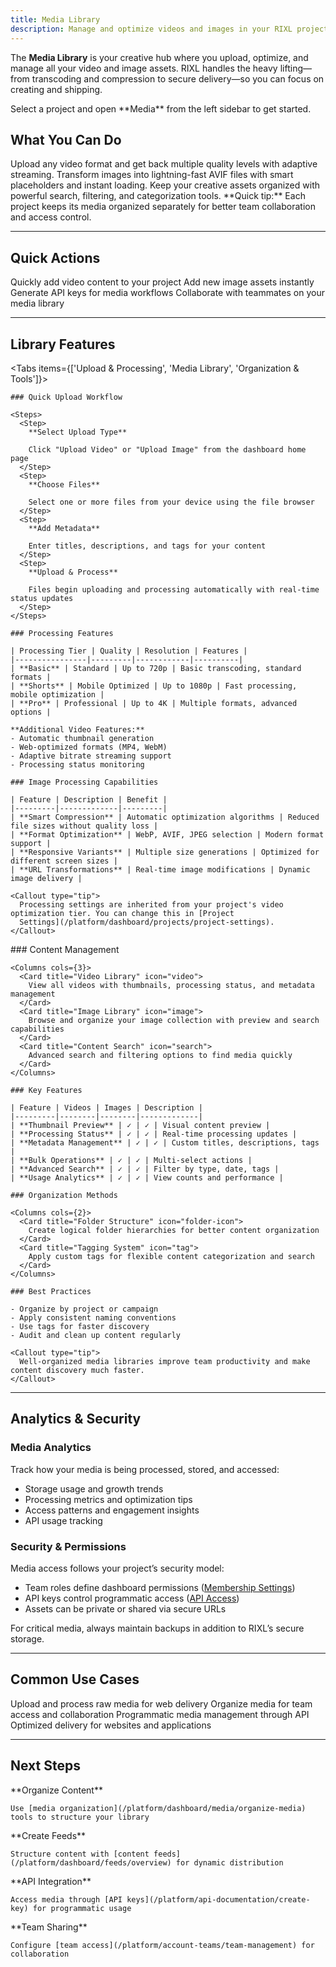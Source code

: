 ```yaml
---
title: Media Library
description: Manage and optimize videos and images in your RIXL projects with intelligent processing, secure delivery, and advanced organization tools.
---
```



The **Media Library** is your creative hub where you upload, optimize, and manage all your video and image assets. RIXL handles the heavy lifting—from transcoding and compression to secure delivery—so you can focus on creating and shipping.

<Callout type="info">
  Select a project and open **Media** from the left sidebar to get started.
</Callout>

## What You Can Do

<Columns cols={3}>
  <Card
    title="Video Processing"
    href="/platform/dashboard/media/upload-videos"
    icon="video"
  >
    Upload any video format and get back multiple quality levels with adaptive streaming.
  </Card>
  <Card
    title="Image Optimization"
    href="/platform/dashboard/media/upload-images"
    icon="image"
  >
    Transform images into lightning-fast AVIF files with smart placeholders and instant loading.
  </Card>
  <Card
    title="Library Organization"
    href="/platform/dashboard/media/organize-media"
    icon="folder-icon"
  >
    Keep your creative assets organized with powerful search, filtering, and categorization tools.
  </Card>
</Columns>

<Callout type="tip">
  **Quick tip:** Each project keeps its media organized separately for better team collaboration and access control.
</Callout>

---

## Quick Actions

<Columns cols={2}>
  <Card
    title="Upload New Video"
    href="/platform/dashboard/media/upload-videos"
  >
    Quickly add video content to your project
  </Card>
  <Card
    title="Upload New Image"
    href="/platform/dashboard/media/upload-images"
  >
    Add new image assets instantly
  </Card>
  <Card
    title="Create API Key"
    href="/platform/api-documentation/create-key"
  >
    Generate API keys for media workflows
  </Card>
  <Card
    title="Invite Team Member"
    href="/platform/account-teams/organizations-overview"
  >
    Collaborate with teammates on your media library
  </Card>
</Columns>

---

## Library Features

<Tabs items={['Upload & Processing', 'Media Library', 'Organization & Tools']}>
  <Tab value="Upload & Processing">

    ### Quick Upload Workflow

    <Steps>
      <Step>
        **Select Upload Type**

        Click "Upload Video" or "Upload Image" from the dashboard home page
      </Step>
      <Step>
        **Choose Files**

        Select one or more files from your device using the file browser
      </Step>
      <Step>
        **Add Metadata**

        Enter titles, descriptions, and tags for your content
      </Step>
      <Step>
        **Upload & Process**

        Files begin uploading and processing automatically with real-time status updates
      </Step>
    </Steps>

    ### Processing Features

    | Processing Tier | Quality | Resolution | Features |
    |----------------|---------|------------|----------|
    | **Basic** | Standard | Up to 720p | Basic transcoding, standard formats |
    | **Shorts** | Mobile Optimized | Up to 1080p | Fast processing, mobile optimization |
    | **Pro** | Professional | Up to 4K | Multiple formats, advanced options |

    **Additional Video Features:**
    - Automatic thumbnail generation
    - Web-optimized formats (MP4, WebM)
    - Adaptive bitrate streaming support
    - Processing status monitoring

    ### Image Processing Capabilities

    | Feature | Description | Benefit |
    |---------|-------------|---------|
    | **Smart Compression** | Automatic optimization algorithms | Reduced file sizes without quality loss |
    | **Format Optimization** | WebP, AVIF, JPEG selection | Modern format support |
    | **Responsive Variants** | Multiple size generations | Optimized for different screen sizes |
    | **URL Transformations** | Real-time image modifications | Dynamic image delivery |

    <Callout type="tip">
      Processing settings are inherited from your project's video optimization tier. You can change this in [Project
      Settings](/platform/dashboard/projects/project-settings).
    </Callout>
  </Tab>

  <Tab value="Media Library">
    ### Content Management

    <Columns cols={3}>
      <Card title="Video Library" icon="video">
        View all videos with thumbnails, processing status, and metadata management
      </Card>
      <Card title="Image Library" icon="image">
        Browse and organize your image collection with preview and search capabilities
      </Card>
      <Card title="Content Search" icon="search">
        Advanced search and filtering options to find media quickly
      </Card>
    </Columns>

    ### Key Features

    | Feature | Videos | Images | Description |
    |---------|--------|--------|-------------|
    | **Thumbnail Preview** | ✓ | ✓ | Visual content preview |
    | **Processing Status** | ✓ | ✓ | Real-time processing updates |
    | **Metadata Management** | ✓ | ✓ | Custom titles, descriptions, tags |
    | **Bulk Operations** | ✓ | ✓ | Multi-select actions |
    | **Advanced Search** | ✓ | ✓ | Filter by type, date, tags |
    | **Usage Analytics** | ✓ | ✓ | View counts and performance |

  </Tab>

  <Tab value="Organization & Tools">

    ### Organization Methods

    <Columns cols={2}>
      <Card title="Folder Structure" icon="folder-icon">
        Create logical folder hierarchies for better content organization
      </Card>
      <Card title="Tagging System" icon="tag">
        Apply custom tags for flexible content categorization and search
      </Card>
    </Columns>

    ### Best Practices

    - Organize by project or campaign
    - Apply consistent naming conventions
    - Use tags for faster discovery
    - Audit and clean up content regularly

    <Callout type="tip">
      Well-organized media libraries improve team productivity and make content discovery much faster.
    </Callout>
  </Tab>
</Tabs>

---

## Analytics & Security

### Media Analytics

Track how your media is being processed, stored, and accessed:

- Storage usage and growth trends
- Processing metrics and optimization tips
- Access patterns and engagement insights
- API usage tracking

### Security & Permissions

Media access follows your project’s security model:

- Team roles define dashboard permissions ([Membership Settings](/platform/account-teams/membership))
- API keys control programmatic access ([API Access](/platform/api-documentation/create-key))
- Assets can be private or shared via secure URLs

<Callout type="warning">
  For critical media, always maintain backups in addition to RIXL’s secure storage.
</Callout>


---

## Common Use Cases

<Columns cols={4}>
  <Card title="Content Creation" icon="upload">
    Upload and process raw media for web delivery
  </Card>
  <Card title="Team Collaboration" icon="users">
    Organize media for team access and collaboration
  </Card>
  <Card title="API Integration" icon="code">
    Programmatic media management through API
  </Card>
  <Card title="Content Distribution" icon="activity">
    Optimized delivery for websites and applications
  </Card>
</Columns>

---

## Next Steps

<Steps>
  <Step>
    **Organize Content**

    Use [media organization](/platform/dashboard/media/organize-media) tools to structure your library
  </Step>
  <Step>
    **Create Feeds**

    Structure content with [content feeds](/platform/dashboard/feeds/overview) for dynamic distribution
  </Step>
  <Step>
    **API Integration**

    Access media through [API keys](/platform/api-documentation/create-key) for programmatic usage
  </Step>
  <Step>
    **Team Sharing**

    Configure [team access](/platform/account-teams/team-management) for collaboration
  </Step>
</Steps>
